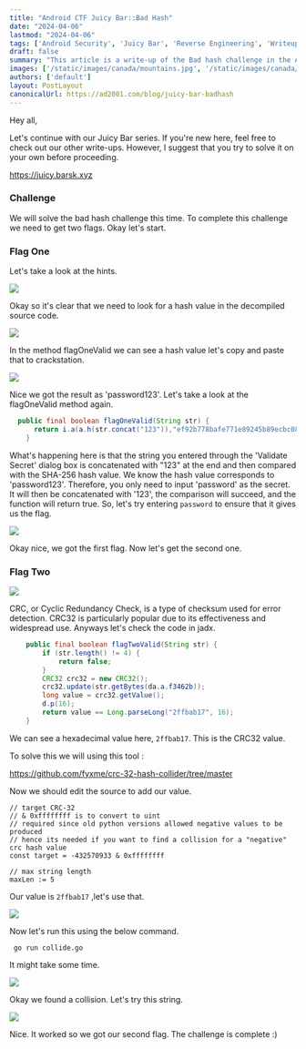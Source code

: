 ---
title: "Android CTF Juicy Bar::Bad Hash"
date: "2024-04-06"
lastmod: "2024-04-06"
tags: ['Android Security', 'Juicy Bar', 'Reverse Engineering', 'Writeup']
draft: false
summary: "This article is a write-up of the Bad hash challenge in the Android CTF Juicy Bar."
images: ['/static/images/canada/mountains.jpg', '/static/images/canada/toronto.jpg']
authors: ['default']
layout: PostLayout
canonicalUrl: https://ad2001.com/blog/juicy-bar-badhash
---

Hey all,

Let's continue with our Juicy Bar series. If you're new here, feel free  to check out our other write-ups. However, I suggest that you try to  solve it on your own before proceeding.

https://juicy.barsk.xyz

### Challenge

We will solve the bad hash challenge this time. To complete this challenge we need to get two flags. Okay let's start.

### Flag One

Let's take a look at the hints.

![](/static/images/posts/bad-hash/1.png)

Okay so it's clear that we need to look for a hash value in the decompiled source code.

![](/static/images/posts/bad-hash/2.png)

In the method flagOneValid we can see a hash value let's copy and paste that to crackstation.

![](/static/images/posts/bad-hash/3.png)

Nice we got the result as 'password123'. Let's take a look at the flagOneValid method again.

```java
  public final boolean flagOneValid(String str) {
      return i.a(a.h(str.concat("123")),"ef92b778bafe771e89245b89ecbc08a44a4e166c06659911881f383d4473e94f");
    }


```

What's happening here is that the string you entered through the 'Validate Secret' dialog box is concatenated with "123" at the end and then compared with the SHA-256 hash value. We know the hash value corresponds to 'password123'. Therefore, you only need to input 'password' as the secret. It will then be concatenated with '123', the comparison will succeed, and the function will return true. So, let's try entering `password` to ensure that it gives us the flag.

![](/static/images/posts/bad-hash/4.png)

Okay nice, we got the first flag. Now let's get the second one.

### Flag Two

![](/static/images/posts/bad-hash/5.png)

CRC, or Cyclic Redundancy Check, is a type of checksum used for error detection. CRC32 is particularly popular due to its effectiveness and widespread use. Anyways let's check the code in jadx.

```java
    public final boolean flagTwoValid(String str) {
        if (str.length() != 4) {
            return false;
        }
        CRC32 crc32 = new CRC32();
        crc32.update(str.getBytes(da.a.f3462b));
        long value = crc32.getValue();
        d.p(16);
        return value == Long.parseLong("2ffbab17", 16);
    }

```

We can see a hexadecimal value here, `2ffbab17`. This is the CRC32 value.

To solve this we will using this tool :

https://github.com/fyxme/crc-32-hash-collider/tree/master

Now we should edit the source to add our value.

```
// target CRC-32
// & 0xffffffff is to convert to uint
// required since old python versions allowed negative values to be produced
// hence its needed if you want to find a collision for a "negative" crc hash value
const target = -432570933 & 0xffffffff

// max string length
maxLen := 5
```

Our value is `2ffbab17` ,let's use that.

![](/static/images/posts/bad-hash/6.png)

Now let's run this using the below command.

```
 go run collide.go
```

It might take some time.

![](/static/images/posts/bad-hash/7.png)

Okay we found a collision. Let's try this string.

![](/static/images/posts/bad-hash/8.png)

Nice. It worked so we got our second flag. The challenge is complete :)
